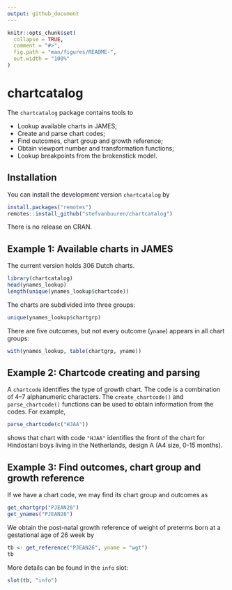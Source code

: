 ---
output: github_document
---

<!-- README.md is generated from README.Rmd. Please edit that file -->

```{r, include = FALSE}
knitr::opts_chunk$set(
  collapse = TRUE,
  comment = "#>",
  fig.path = "man/figures/README-",
  out.width = "100%"
)
```
# chartcatalog

<!-- badges: start -->
<!-- badges: end -->

The `chartcatalog` package contains tools to

- Lookup available charts in JAMES;
- Create and parse chart codes;
- Find outcomes, chart group and growth reference;
- Obtain viewport number and transformation functions;
- Lookup breakpoints from the brokenstick model.

## Installation

You can install the development version `chartcatalog` by

```{r eval = FALSE}
install.packages("remotes")
remotes::install_github("stefvanbuuren/chartcatalog")
```

There is no release on CRAN.

## Example 1: Available charts in JAMES

The current version holds 306 Dutch charts.

```{r example}
library(chartcatalog)
head(ynames_lookup)
length(unique(ynames_lookup$chartcode))
```

The charts are subdivided into three groups: 

```{r chartgrp}
unique(ynames_lookup$chartgrp)
```

There are five outcomes, but not every outcome (`yname`) appears in all chart groups:

```{r charttable}
with(ynames_lookup, table(chartgrp, yname))
```

## Example 2: Chartcode creating and parsing

A `chartcode` identifies the type of growth chart. The code
is a combination of 4--7 alphanumeric characters. The `create_chartcode()` 
and `parse_chartcode()` functions can be used to obtain information 
from the codes. For example, 

```{r parse}
parse_chartcode(c("HJAA"))
```

shows that chart with code `"HJAA"` identifies the front of the chart for 
Hindostani boys living in the Netherlands, design A (A4 size, 0-15 months).

## Example 3: Find outcomes, chart group and growth reference

If we have a chart code, we may find its chart group and outcomes as

```{r getchartgrp}
get_chartgrp("PJEAN26")
get_ynames("PJEAN26")
```

We obtain the post-natal growth reference of weight of preterms born at 
a gestational age of 26 week by

```{r getref}
tb <- get_reference("PJEAN26", yname = "wgt")
tb
```

More details can be found in the `info` slot:

```{r tbinfo}
slot(tb, "info")
```

